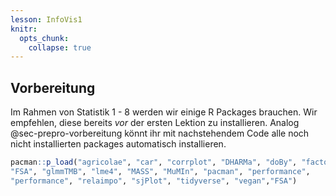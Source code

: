 ```yaml
---
lesson: InfoVis1
knitr:
  opts_chunk: 
    collapse: true
---
```


## Vorbereitung {#sec-infovis-vorbereitung}

Im Rahmen von Statistik 1 - 8 werden wir einige R Packages brauchen. Wir empfehlen, diese bereits *vor* der ersten Lektion zu installieren. Analog @sec-prepro-vorbereitung könnt ihr mit nachstehendem Code alle noch nicht installierten packages automatisch installieren.

```r
pacman::p_load("agricolae", "car", "corrplot", "DHARMa", "doBy", "factoextra",
"FSA", "glmmTMB", "lme4", "MASS", "MuMIn", "pacman", "performance",
"performance", "relaimpo", "sjPlot", "tidyverse", "vegan","FSA")
```




